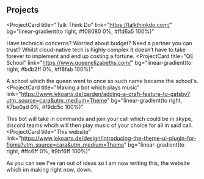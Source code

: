 ## Projects

<ProjectCard
  title="Talk Think Do"
  link="https://talkthinkdo.com/"
  bg="linear-gradient(to right, #f08080 0%, #ffd6a5 100%)"
>
  Have technical concerns? Worried about budget? Need a partner you can trust? Whilst cloud-native tech is highly complex it doesn’t have to take forever to implement and end up costing a fortune.
</ProjectCard>
<ProjectCard
  title="QE School"
  link="https://www.queenelizabeths.com/"
  bg="linear-gradient(to right, #bdb2ff 0%, #ff8fab 100%)"
>
   A school which the queen went to once so such name became the school's.
</ProjectCard>
<ProjectCard
  title="Making a bot which plays music"
  link="https://www.lekoarts.de/garden/adding-a-draft-feature-to-gatsby?utm_source=cara&utm_medium=Theme"
  bg="linear-gradient(to right, #7be0ad 0%, #f9dc5c 100%)"
>
  This bot will take in commands and join your call which could be in skype, discord teams whcih will then play music of your choice for all in said call.
</ProjectCard>
<ProjectCard
  title="This website"
  link="https://www.lekoarts.de/design/introducing-the-theme-ui-plugin-for-figma?utm_source=cara&utm_medium=Theme"
  bg="linear-gradient(to right, #ffc6ff 0%, #9bf6ff 100%)"
>
  As you can see I've ran out of ideas so I am now writing this, the website which im making right now, down.
</ProjectCard>


